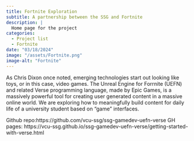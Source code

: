 ```yaml
---
title: Fortnite Exploration
subtitle: A partnership between the SSG and Fortnite
description: |
  Home page for the project
categories:
  - Project list
  - Fortnite
date: "03/18/2024"
image: "/assets/Fortnite.png"
image-alt: "Fortnite"
---
```


As Chris Dixon once noted, emerging technologies start out looking like toys, or in this case, video games. The Unreal Engine for Forrnite (UEFN) and related Verse programming language, made by Epic Games, is a massively powerful tool for creating user generated content in a massive online world. We are exploring how to meaningfully build content for daily life of a university student based on “game” interfaces. 

Github repo:https://github.com/vcu-ssg/ssg-gamedev-uefn-verse
GH pages: https://vcu-ssg.github.io/ssg-gamedev-uefn-verse/getting-started-with-verse.html


